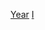 {{Parent category}}
{{Commons category|Olympic ice hockey players by year}}
[[Category:奧運冰球運動員|Year]]
[[Category:各年各项目冬季奥运运动员|I]]